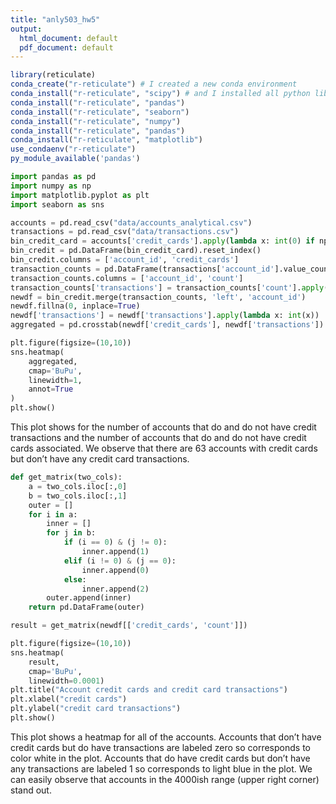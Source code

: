```yaml
---
title: "anly503_hw5"
output:
  html_document: default
  pdf_document: default
---
```


```r
library(reticulate)
conda_create("r-reticulate") # I created a new conda environment
conda_install("r-reticulate", "scipy") # and I installed all python libraries I need.
conda_install("r-reticulate", "pandas")
conda_install("r-reticulate", "seaborn")
conda_install("r-reticulate", "numpy")
conda_install("r-reticulate", "pandas")
conda_install("r-reticulate", "matplotlib")
use_condaenv("r-reticulate")
py_module_available('pandas')
```

```python
import pandas as pd
import numpy as np
import matplotlib.pyplot as plt
import seaborn as sns

accounts = pd.read_csv("data/accounts_analytical.csv")
transactions = pd.read_csv("data/transactions.csv")
bin_credit_card = accounts['credit_cards'].apply(lambda x: int(0) if np.isnan(x) else int(1))
bin_credit = pd.DataFrame(bin_credit_card).reset_index()
bin_credit.columns = ['account_id', 'credit_cards']
transaction_counts = pd.DataFrame(transactions['account_id'].value_counts()).reset_index()
transaction_counts.columns = ['account_id', 'count']
transaction_counts['transactions'] = transaction_counts['count'].apply(lambda x: int(1) if x > 0 else int(0))
newdf = bin_credit.merge(transaction_counts, 'left', 'account_id')
newdf.fillna(0, inplace=True)
newdf['transactions'] = newdf['transactions'].apply(lambda x: int(x))
aggregated = pd.crosstab(newdf['credit_cards'], newdf['transactions'])

plt.figure(figsize=(10,10))
sns.heatmap(
    aggregated,
    cmap='BuPu',
    linewidth=1,
    annot=True
)
plt.show()
```

This plot shows for the number of accounts that do and do not have credit transactions and the number of accounts that do and do not have credit cards associated. We observe that there are 63 accounts with credit cards but don't have any credit card transactions.

```python
def get_matrix(two_cols):
    a = two_cols.iloc[:,0]
    b = two_cols.iloc[:,1]
    outer = []
    for i in a:
        inner = []
        for j in b:
            if (i == 0) & (j != 0):
                inner.append(1)
            elif (i != 0) & (j == 0):
                inner.append(0)
            else:
                inner.append(2)
        outer.append(inner)
    return pd.DataFrame(outer)

result = get_matrix(newdf[['credit_cards', 'count']])

plt.figure(figsize=(10,10))
sns.heatmap(
    result,
    cmap='BuPu',
    linewidth=0.0001)
plt.title("Account credit cards and credit card transactions")
plt.xlabel("credit cards")
plt.ylabel("credit card transactions")
plt.show()
```

This plot shows a heatmap for all of the accounts. Accounts that don't have credit cards but do have transactions are labeled zero so corresponds to color white in the plot. Accounts that do have credit cards but don't have any transactions are labeled 1 so corresponds to light blue in the plot. We can easily observe that accounts in the 4000ish range (upper right corner) stand out.
